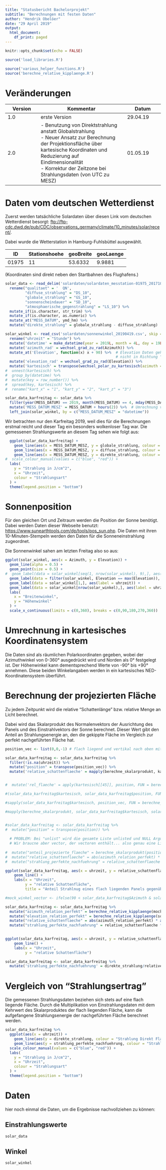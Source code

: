 ```yaml
---
title: "Statusbericht Bachelorprojekt"
subtitle: "Berechnungen mit festen Daten"
author: "Hendrik Obelöer"
date: "29 April 2019"
output:
  html_document:
    df_print: paged
---
```


```r
knitr::opts_chunk$set(echo = FALSE)
```

```r
source('load_libraries.R')
```

```r
source('various_helper_functions.R')
source('berechne_relative_kipplaenge.R')
```


# Veränderungen

| Version  | Kommentar                | Datum     |
|----------|--------------------------|-----------|
| 1.0      | erste Version            | 29.04.19  |
| 2.0      | - Benutzung von Direktstrahlung anstatt Globalstrahlung <br>- Neuer Ansatz zur Berechnung der Projektionsfläche über kartesische Koordinaten und Reduzierung auf Eindimensionalität <br>- Korrektur der Zeitzone bei Strahlungsdaten (von UTC zu MESZ)           | 01.05.19  |

# Daten vom deutschen Wetterdienst

Zuerst werden tatsächliche Solardaten über diesen Link vom deutschen Wetterdienst besorgt: <ftp://ftp-cdc.dwd.de/pub/CDC/observations_germany/climate/10_minutes/solar/recent/>.

Dabei wurde die Wetterstation in Hamburg-Fuhlsbüttel ausgewählt.

| ID    | Stationshoehe | geoBreite | geoLaenge |
|-------|---------------|-----------|-----------|
| 01975 | 11            | 53.6332   | 9.9881    |

(Koordinaten sind direkt neben den Startbahnen des Flughafens.)


```r
solar_data <- read_delim('solardaten/solardaten_messtation-01975_20171026-20190428.txt', delim = ";") %>%
  rename("qualitaet" = '  QN',
         "diffuse_strahlung" = "DS_10",
         "globale_strahlung" = "GS_10",
         "sonnenscheindauer" = "SD_10",
         "atmosphaerische_gegenstrahlung" = "LS_10") %>%
  mutate_if(is.character, str_trim) %>%
  mutate_if(is.character, as.numeric) %>%
  mutate_at("MESS_DATUM", ymd_hm) %>%
  mutate("direkte_strahlung" = globale_strahlung - diffuse_strahlung)
```

```r
solar_winkel <- read_csv('solardaten/sonnenwinkel_20190419.csv', skip = 3) %>%
  rename("uhrzeit" = "Stunde") %>%
  mutate('datetime' = make_datetime(year = 2019L, month = 4L, day = 19L, hour = hour(uhrzeit), min = minute(uhrzeit))) %>%
  mutate('azimuth_rad' = wechsel_grad_zu_rad(Azimuth)) %>%
  mutate_at('Elevation', function(x) x + 90) %>%  # Elevation Daten gehen vom Nullpunkt in der Horizontalen aus
                                                  # nicht in Richtung "unten",90° Addition behebt das
  mutate('elevation_rad' = wechsel_grad_zu_rad(Elevation)) %>%
  mutate('kartesisch' = transpose(wechsel_polar_zu_kartesisch(azimuth = azimuth_rad, elevation = elevation_rad))) #%>%
#  unnest(kartesisch) %>%
#  group_by(datetime) %>% 
#  mutate(key = row_number()) %>%
#  spread(key, kartesisch) %>%
#  rename("kart_x" = "1", "kart_y" = "2", "kart_z" = "3")
```

```r
solar_data_karfreitag <- solar_data %>%
  filter(year(MESS_DATUM) == 2019, month(MESS_DATUM) == 4, mday(MESS_DATUM) == 19) %>%
  mutate('MESS_DATUM_MESZ' = MESS_DATUM + hours(2)) %>%  # Umrechnung von UTC auf Hamburgische Sommerzeit (UTC+2)
  left_join(solar_winkel, by = c("MESS_DATUM_MESZ" = "datetime"))
```

Wir betrachten nur den Karfreitag 2019, weil dies für die Berechnungen erstmal reicht und dieser Tag ein besonders wolkenloser Tag war. Die gemessenen Strahlungswerte an diesem Tag sehen wie folgt aus:

```r
  ggplot(solar_data_karfreitag) +
    geom_line(aes(x = MESS_DATUM_MESZ, y = globale_strahlung, colour = "Globale Strahlung")) +
    geom_line(aes(x = MESS_DATUM_MESZ, y = diffuse_strahlung, colour = "Diffuse Strahlung")) +
    geom_line(aes(x = MESS_DATUM_MESZ, y = direkte_strahlung, colour = "Direkte Strahlung")) +
#  scale_colour_manual(values = c("blue", "red")) +
  labs(
    y = "Strahlung in J/cm^2",
    x = "Uhrzeit",
    colour = "Strahlungsart"
  ) +
  theme(legend.position = "bottom")
```

# Sonnenposition

Für den gleichen Ort und Zeitraum werden die Position der Sonne benötigt. Dabei werden Daten dieser Webseite benutzt:  <https://www.sunearthtools.com/dp/tools/pos_sun.php>. Die Daten mit ihren 10-Minuten-Stempeln werden den Daten für die Sonneneinstrahlung zugeordnet.

Die Sonnenwinkel sahen am letzten Freitag also so aus:

```r
ggplot(solar_winkel, aes(x = Azimuth, y = Elevation)) +
  geom_line(alpha = 0.5) +
  geom_point(size = 0.5) +
#  geom_label(data = solar_winkel[seq(1, nrow(solar_winkel), 9),], aes(label = uhrzeit)) +
  geom_label(data = filter(solar_winkel, Elevation == max(Elevation)), aes(label = uhrzeit)) +
  geom_label(data = solar_winkel[1,], aes(label = uhrzeit)) +
  geom_label(data = solar_winkel[nrow(solar_winkel),], aes(label = uhrzeit)) +
  labs(
    x = "Breitenwinkel",
    y = "Höhenwinkel"
  ) +
  scale_x_continuous(limits = c(0,360), breaks = c(0,90,180,270,360))

```

# Umrechnung in kartesisches Koordinatensystem

Die Daten sind als räumlichen Polarkoordinaten gegeben, wobei der Azimuthwinkel von 0-360° ausgedrückt wird und Norden als 0° festgelegt ist. Der Höhenwinkel kann dementsprechend Werte von -90° bis +90° annehmen. Diese beiden Winkelangaben werden in ein kartesisches NED-Koordinatensystem überführt.

# Berechnung der projezierten Fläche

Zu jedem Zeitpunkt wird die relative "Schattenlänge" bzw. relative Menge an Licht berechnet.

Dabei wird das Skalarprodukt des Normalenvektors der Ausrichtung des Panels und des Einstrahlvektors der Sonne berechnet. Dieser Wert gibt den Anteil an Strahlungsenergie an, den die gekippte Fläche im Vergleich zur perfekt nachgeführten Fläche hat.

```r
position_vec <- list(0,0,-1) # flach liegend und vertikal nach oben mit Normalenvektor

solar_data_karfreitag <- solar_data_karfreitag %>%
  filter(!is.na(uhrzeit)) %>%
  mutate("position" = transpose(position_vec)) %>%
  mutate('relative_schattenflaeche' = mapply(berechne_skalarprodukt, kartesisch, position))


#  mutate('rel_flaeche' = apply(kartesisch[[45]], position, FUN = berechne_skalarprodukt))

#(solar_data_karfreitag$kartesisch, solar_data_karfreitag$position, FUN = berechne_skalarprodukt)

#sapply(solar_data_karfreitag$kartesisch, position_vec, FUN = berechne_skalarprodukt)

#mapply(berechne_skalarprodukt, solar_data_karfreitag$kartesisch, solar_data_karfreitag$position)


#solar_data_karfreitag <- solar_data_karfreitag %>%
#  mutate("position" = transpose(position)) %>%
  
  # PROBLEM: Bei "unlist" wird die gesamte Liste unlisted und NULL Argumente entfernt. 
  # Wir braucne aber vector, der vectoren enthält... also genau eine Liste.
  
#  mutate("anteil_projezierte_flaeche" = berechne_skalarprodukt(position, kartesisch))# %>%
#  mutate("relative_schattenflaeche" = abs(azimuth_relation_perfekt) * abs(elevation_relation_perfekt)) %>%
#  mutate("strahlung_perfekte_nachfuehrung" = relative_schattenflaeche * direkte_strahlung)

ggplot(solar_data_karfreitag, aes(x = uhrzeit, y = relative_schattenflaeche)) +
    geom_line() +
    labs(x = "Uhrzeit",
         y = "relative Schattenfläche",
         title = "Anteil Strahlnug eines flach liegenden Panels gegenüber eines nachgeführten")

```


```r
#mock_winkel_vector <- ifelse(90 < solar_data_karfreitag$Azimuth & solar_data_karfreitag$Azimuth < 270, solar_data_karfreitag$azimuth_funktionskonform, NA)

solar_data_karfreitag <- solar_data_karfreitag %>%
  mutate("azimuth_relation_perfekt" = berechne_relative_kipplaenge(mock_winkel_vector)) %>%
  mutate("elevation_relation_perfekt" = berechne_relative_kipplaenge(solar_data_karfreitag$elevation_funktionskonform)) %>%
  mutate("relative_schattenflaeche" = abs(azimuth_relation_perfekt) * abs(elevation_relation_perfekt)) %>%
  mutate("strahlung_perfekte_nachfuehrung" = relative_schattenflaeche * direkte_strahlung) %>%
  

ggplot(solar_data_karfreitag, aes(x = uhrzeit, y = relative_schattenflaeche)) +
    geom_line() +
    labs(x = "Uhrzeit",
         y = "relative Schattenfläche")
```

```r
solar_data_karfreitag <- solar_data_karfreitag %>%
  mutate('strahlung_perfekte_nachfuehrung' = direkte_strahlung/relative_schattenflaeche)
```


# Vergleich von "Strahlungsertrag"

Die gemessenen Strahlungsdaten beziehen sich stets auf eine flach liegende Fläche. Durch die Multiplikation von Einstrahlungsdaten mit dem Kehrwert des Skalarproduktes der flach liegenden Fläche, kann die aufgefangene Strahlungsenergie der nachgeführten Fläche berechnet werden.

```r
solar_data_karfreitag %>%
  ggplot(aes(x = uhrzeit)) +
    geom_line(aes(y = direkte_strahlung, colour = "Strahlung Direkt Flach")) +
    geom_line(aes(y = strahlung_perfekte_nachfuehrung, colour = "Strahlung Direkt nachgeführt")) +
  scale_colour_manual(values = c("blue", "red")) +
  labs(
    y = "Strahlung in J/cm^2",
    x = "Uhrzeit",
    colour = "Strahlungsart"
  ) +
  theme(legend.position = "bottom")

```


# Daten

hier noch einmal die Daten, um die Ergebnisse nachvollziehen zu können:

## Einstrahlungswerte

```r
solar_data
```

## Winkel

```r
solar_winkel
```
